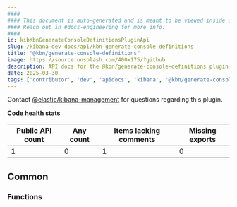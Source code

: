 ```yaml
---
####
#### This document is auto-generated and is meant to be viewed inside our experimental, new docs system.
#### Reach out in #docs-engineering for more info.
####
id: kibKbnGenerateConsoleDefinitionsPluginApi
slug: /kibana-dev-docs/api/kbn-generate-console-definitions
title: "@kbn/generate-console-definitions"
image: https://source.unsplash.com/400x175/?github
description: API docs for the @kbn/generate-console-definitions plugin
date: 2025-03-30
tags: ['contributor', 'dev', 'apidocs', 'kibana', '@kbn/generate-console-definitions']
---
```




Contact [@elastic/kibana-management](https://github.com/orgs/elastic/teams/kibana-management) for questions regarding this plugin.

**Code health stats**

| Public API count  | Any count | Items lacking comments | Missing exports |
|-------------------|-----------|------------------------|-----------------|
| 1 | 0 | 1 | 0 |

## Common

### Functions
<DocDefinitionList data={kbnGenerateConsoleDefinitionsObj.common.functions}/>

